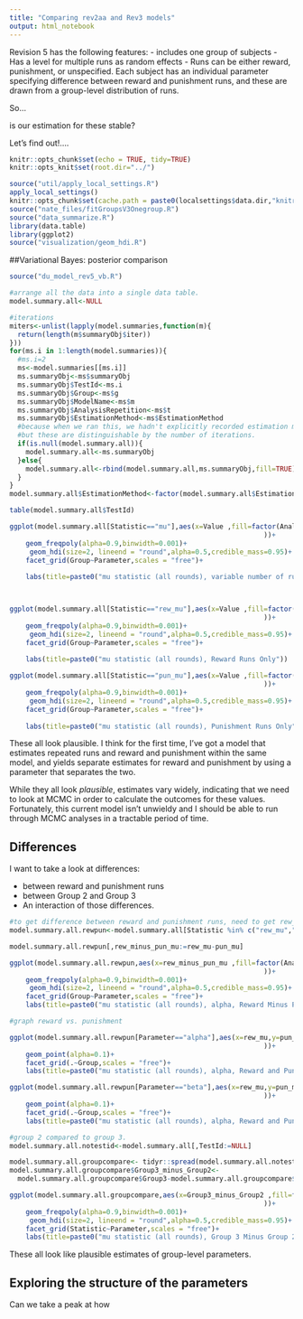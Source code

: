 ```yaml
---
title: "Comparing rev2aa and Rev3 models"
output: html_notebook
---
```


Revision 5 has the following features:
 - includes one group of subjects
 - Has a level for multiple runs as random effects
 - Runs can be either reward, punishment, or unspecified. Each subject has an individual parameter specifying difference between reward and punishment runs, and these are drawn from a group-level distribution of runs.
 
So...

is our estimation for these stable?

Let's find out!....



```r
knitr::opts_chunk$set(echo = TRUE, tidy=TRUE)
knitr::opts_knit$set(root.dir="../")


```

```r
source("util/apply_local_settings.R")
apply_local_settings()
knitr::opts_chunk$set(cache.path = paste0(localsettings$data.dir,"knitrcache"))
source("nate_files/fitGroupsV3Onegroup.R")
source("data_summarize.R")
library(data.table)
library(ggplot2)
source("visualization/geom_hdi.R")
```

##Variational Bayes: posterior comparison
```r
source("du_model_rev5_vb.R")
```


```r
#arrange all the data into a single data table.
model.summary.all<-NULL

#iterations
miters<-unlist(lapply(model.summaries,function(m){
  return(length(m$summaryObj$iter))
}))
for(ms.i in 1:length(model.summaries)){
  #ms.i=2
  ms<-model.summaries[[ms.i]]
  ms.summaryObj<-ms$summaryObj
  ms.summaryObj$TestId<-ms.i
  ms.summaryObj$Group<-ms$g
  ms.summaryObj$ModelName<-ms$m
  ms.summaryObj$AnalysisRepetition<-ms$t
  ms.summaryObj$EstimationMethod<-ms$EstimationMethod
  #because when we ran this, we hadn't explicitly recorded estimation methods; 
  #but these are distinguishable by the number of iterations.
  if(is.null(model.summary.all)){
    model.summary.all<-ms.summaryObj
  }else{
    model.summary.all<-rbind(model.summary.all,ms.summaryObj,fill=TRUE)
  }
}
model.summary.all$EstimationMethod<-factor(model.summary.all$EstimationMethod)

table(model.summary.all$TestId)
```



```r


ggplot(model.summary.all[Statistic=="mu"],aes(x=Value ,fill=factor(AnalysisRepetition),color=factor(AnalysisRepetition)
                                                               ))+
    geom_freqpoly(alpha=0.9,binwidth=0.001)+
     geom_hdi(size=2, lineend = "round",alpha=0.5,credible_mass=0.95)+
    facet_grid(Group~Parameter,scales = "free")+
    
    labs(title=paste0("mu statistic (all rounds), variable number of runs model"))



ggplot(model.summary.all[Statistic=="rew_mu"],aes(x=Value ,fill=factor(AnalysisRepetition),color=factor(AnalysisRepetition)
                                                               ))+
    geom_freqpoly(alpha=0.9,binwidth=0.001)+
     geom_hdi(size=2, lineend = "round",alpha=0.5,credible_mass=0.95)+
    facet_grid(Group~Parameter,scales = "free")+
    
    labs(title=paste0("mu statistic (all rounds), Reward Runs Only"))

ggplot(model.summary.all[Statistic=="pun_mu"],aes(x=Value ,fill=factor(AnalysisRepetition),color=factor(AnalysisRepetition)
                                                               ))+
    geom_freqpoly(alpha=0.9,binwidth=0.001)+
     geom_hdi(size=2, lineend = "round",alpha=0.5,credible_mass=0.95)+
    facet_grid(Group~Parameter,scales = "free")+
    
    labs(title=paste0("mu statistic (all rounds), Punishment Runs Only"))


```


These all look plausible. I think for the first time, I've got a model that estimates repeated runs and reward and punishment within the same model, and yields separate estimates for reward and punishment by using a parameter that separates the two.

While they all look *plausible*, estimates vary widely, indicating that we need to look at MCMC in order to calculate the outcomes for these values. Fortunately, this current model isn't unwieldy and I should be able to run through MCMC analyses in a tractable period of time.

## Differences

I want to take a look at differences:

 - between reward and punishment runs
 - between Group 2 and Group 3
 - An interaction of those differences.
 
 

```r

#to get difference between reward and punishment runs, need to get rew_* and pun_*, reshape to put them on the same col, then calculate difference.
model.summary.all.rewpun<-model.summary.all[Statistic %in% c("rew_mu","pun_mu")] %>% tidyr::spread(Statistic,Value)

model.summary.all.rewpun[,rew_minus_pun_mu:=rew_mu-pun_mu]

ggplot(model.summary.all.rewpun,aes(x=rew_minus_pun_mu ,fill=factor(AnalysisRepetition),color=factor(AnalysisRepetition)
                                                               ))+
    geom_freqpoly(alpha=0.9,binwidth=0.001)+
     geom_hdi(size=2, lineend = "round",alpha=0.5,credible_mass=0.95)+
    facet_grid(Group~Parameter,scales = "free")+
    labs(title=paste0("mu statistic (all rounds), alpha, Reward Minus Punishment"))

#graph reward vs. punishment

ggplot(model.summary.all.rewpun[Parameter=="alpha"],aes(x=rew_mu,y=pun_mu ,fill=factor(AnalysisRepetition),color=factor(AnalysisRepetition)
                                                               ))+
    geom_point(alpha=0.1)+
    facet_grid(.~Group,scales = "free")+
    labs(title=paste0("mu statistic (all rounds), alpha, Reward and Punishment"))

ggplot(model.summary.all.rewpun[Parameter=="beta"],aes(x=rew_mu,y=pun_mu ,fill=factor(AnalysisRepetition),color=factor(AnalysisRepetition)
                                                               ))+
    geom_point(alpha=0.1)+
    facet_grid(.~Group,scales = "free")+
    labs(title=paste0("mu statistic (all rounds), alpha, Reward and Punishment"))

```



```r

#group 2 compared to group 3.
model.summary.all.notestid<-model.summary.all[,TestId:=NULL] 

model.summary.all.groupcompare<- tidyr::spread(model.summary.all.notestid,Group,Value,sep="")
model.summary.all.groupcompare$Group3_minus_Group2<-
  model.summary.all.groupcompare$Group3-model.summary.all.groupcompare$Group2

ggplot(model.summary.all.groupcompare,aes(x=Group3_minus_Group2 ,fill=factor(AnalysisRepetition),color=factor(AnalysisRepetition)
                                                               ))+
    geom_freqpoly(alpha=0.9,binwidth=0.001)+
     geom_hdi(size=2, lineend = "round",alpha=0.5,credible_mass=0.95)+
    facet_grid(Statistic~Parameter,scales = "free")+
    labs(title=paste0("mu statistic (all rounds), Group 3 Minus Group 2"))


```

These all look like plausible estimates of group-level parameters.

## Exploring the structure of the parameters

Can we take a peak at how 

